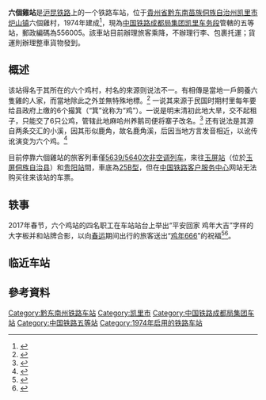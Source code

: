 {{Infobox China railway station
|车站名称=六個雞站
|图片=5639 Train at Liugeji Railway Station.jpg
|图片介绍=[[5639/5640次列车|5639次列车]]停靠在六个鸡站，彼时下行车站的名称仍为[[凯里西站|麻江站]]
|其他名称=
|车站拼音=Liugeji Zhan
|英文名称=Liugeji Railway Station
|车站代码=35684<ref>根据《中华人民共和国铁路车站代码》（GB/T10302-2010）</ref>
|电报码=UOW<ref>{{cite web|url=http://yupiao.info/station/%E5%85%AD%E4%B8%AA%E9%B8%A1/2015-05-19/|title=六个鸡站 列车时刻表  车站查询|publisher=余票信息网|accessdate=2015-04-19|archive-date=2016-03-04|archive-url=https://web.archive.org/web/20160304125840/http://yupiao.info/station/%E5%85%AD%E4%B8%AA%E9%B8%A1/2015-05-19/|dead-url=no}}</ref>
|拼音码=LGJ
|车站类型=客運、貨運站
|车站位置=[[贵州省|贵州省]][[黔东南苗族侗族自治州|黔东南苗族侗族自治州]][[凯里市|凯里市]][[炉山镇_(凯里市)|炉山镇]]六個雞村
|坐标={{coord|26|34|03|N|107|47|12|E|display=inline,title}}
|归属=[[中国铁路成都局集团|中国铁路成都局集团]][[凯里车务段|凯里车务段]]
|使用状态=使用中
|线路=[[沪昆线|滬昆鐵路]]
|车站等级=[[五等站_(中国大陆)|五等站]]
|月台数目=
|股道数目=
}}
'''六個雞站'''是[[沪昆线|沪昆铁路]]上的一个铁路车站，位于[[貴州省|貴州省]][[黔东南苗族侗族自治州|黔东南苗族侗族自治州]][[凯里市|凯里市]][[炉山镇_(凯里市)|炉山镇]]六個雞村，1974年建成<ref>{{cite web|title=火车站介绍|url=http://search.huochepiao.com/huochezhan/jieshao/2867.htm|publisher=火车票网|accessdate=2014-10-05|archive-date=2016-03-04|archive-url=https://web.archive.org/web/20160304085041/http://search.huochepiao.com/huochezhan/jieshao/2867.htm|dead-url=no}}</ref>，現為[[中国铁路成都局集团|中国铁路成都局集团]][[凯里车务段|凯里车务段]]管轄的五等站，郵政編碼為556005。該車站目前辦理旅客乘降，不辦理行李、包裹托運；貨運則辦理整車貨物發到。

==概述==
该站得名于其所在的六个鸡村，村名的來源则说法不一。有相傳是當地一戶飼養六隻雞的人家，而當地除此之外並無特殊地標。<ref>{{cite news|url=http://www.gywb.cn/content/2014-07/03/content_1011918.htm|title=贵阳油榨街凯里六个鸡村等上榜全国奇葩地名|work=贵阳晚报|date=2014-07-03|accessdate=2014-10-05|archive-date=2017-01-16|archive-url=https://web.archive.org/web/20170116164157/http://www.gywb.cn/content/2014-07/03/content_1011918.htm|dead-url=no}}</ref> 一说其来源于民国时期村里每年要给县政府上缴的6个撮箕（“箕”讹称为“鸡”）。一说是明末清初此地大旱，交不起租子，只能交了6只公鸡，管辖此地麻哈州养鹅司便将寨子改名。<ref>{{Cite web|url= https://www.peoplerail.com/rmtd2016/content/2017-01/28/content_15103.htm|title= 今年春运 遇见“六个鸡”|work= 人民铁道报|date= 2017-01-28|access-date= 2022-03-15|archive-date= 2022-03-22|archive-url= https://web.archive.org/web/20220322035854/https://www.peoplerail.com/rmtd2016/content/2017-01/28/content_15103.htm}}</ref> 还有说法是其源自两条交汇的小溪，因其形似鹿角，故名鹿角溪，后因当地方言发音相近，以讹传讹演变为六个鸡。<ref>{{Cite web|url= https://www.peoplerail.com/rmtd2016/content/2017-01/28/content_15102.htm|title= 火车票上的“六个鸡”|work=人民铁道报|date=2017-01-28}}</ref> 

目前停靠六個雞站的旅客列車僅[[5639/5640次列车|5639/5640次]][[中国铁路管内非空调列车车次|非空调列车]]，來往[[玉屏站|玉屏站]]（位於[[玉屏侗族自治县|玉屏侗族自治县]]）和[[贵阳站|贵阳站]]間，車底為[[中国铁路25B型客车|25B型]]，但在[[中国铁路客户服务中心|中国铁路客户服务中心]]网站无法购买往来该站的车票。

==轶事==
2017年春节，六个鸡站的四名职工在车站站台上举出“平安回家 鸡年大吉”字样的大字板并和站牌合影，以向[[春运|春运]]期间出行的旅客送出“[[鸡年|鸡年]][[666|666]]”的祝福<ref>{{cite news|title=鸡年666 贵州“六个鸡”火车站春运送祝福(图)|url=https://m.sohu.com/n/478533747/?wscrid=98326_6|publisher=搜狐网|date=2017-01-12|accessdate=2017-01-12|archive-date=2017-01-13|archive-url=https://web.archive.org/web/20170113163349/https://m.sohu.com/n/478533747/?wscrid=98326_6|dead-url=no}}</ref><ref>{{cite news|title=貴州小火車站 被稱為「雞年最紅」車站|url=http://hk.apple.nextmedia.com/realtime/china/20170113/56170069|publisher=蘋果日報|date=2017-01-13|accessdate=2017-01-13|archive-date=2017-01-16|archive-url=https://web.archive.org/web/20170116151236/http://hk.apple.nextmedia.com/realtime/china/20170113/56170069|dead-url=no}}</ref>。

==临近车站==
{{start rail box|[[中華人民共和國鐵路運輸|中国铁路]]}}
{{s-inop|[[凯里站|凯里站]]<br><s>''[[普舍寨站|普舍寨站]]''</s>（已撤销）|[[上海站|上海]]方向}}
{{s-line|[[沪昆线|沪昆铁路]]<br />← 20km 六个鸡站 20km →}}
{{s-inop|[[凯里西站|凯里西站]]|[[昆明站|昆明]]方向}}
{{end box}}

== 參考資料 ==
{{reflist}}

{{沪昆铁路}}
{{DEFAULTSORT:Liugeji Railway Station}}
[[Category:黔东南州铁路车站|Category:黔东南州铁路车站]]
[[Category:凯里市|Category:凯里市]]
[[Category:中国铁路成都局集团车站|Category:中国铁路成都局集团车站]]
[[Category:中国铁路五等站|Category:中国铁路五等站]]
[[Category:1974年启用的铁路车站|Category:1974年启用的铁路车站]]